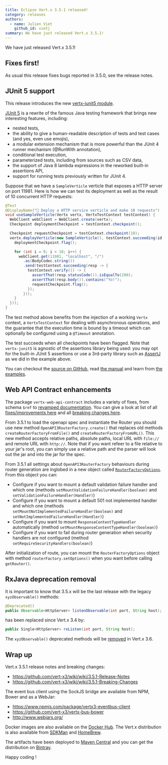 ```yaml
---
title: Eclipse Vert.x 3.5.1 released!
category: releases
authors:
  - name: Julien Viet
    github_id: vietj
summary: We have just released Vert.x 3.5.1!
---
```


We have just released Vert.x 3.5.1!

## Fixes first!

As usual this release fixes bugs reported in 3.5.0, see the release notes.

## JUnit 5 support

This release introduces the new [vertx-junit5 module](https://github.com/vert-x3/vertx-junit5).

[JUnit 5](http://junit.org/junit5/) is a rewrite of the famous Java testing framework that brings new interesting features, including:

* nested tests,
* the ability to give a human-readable description of tests and test cases (and yes, even use emojis),
* a modular extension mechanism that is more powerful than the JUnit 4 runner mechanism (@RunWith annotation),
* conditional test execution,
* parameterized tests, including from sources such as CSV data,
* the support of Java 8 lambda expressions in the reworked built-in assertions API,
* support for running tests previously written for JUnit 4.

Suppose that we have a `SampleVerticle` verticle that exposes a HTTP server on port 11981.
Here is how we can test its deployment as well as the result of 10 concurrent HTTP requests:

```java
@Test
@DisplayName("🚀 Deploy a HTTP service verticle and make 10 requests")
void useSampleVerticle(Vertx vertx, VertxTestContext testContext) {
  WebClient webClient = WebClient.create(vertx);
  Checkpoint deploymentCheckpoint = testContext.checkpoint();

  Checkpoint requestCheckpoint = testContext.checkpoint(10);
  vertx.deployVerticle(new SampleVerticle(), testContext.succeeding(id -> {
    deploymentCheckpoint.flag();

    for (int i = 0; i < 10; i++) {
      webClient.get(11981, "localhost", "/")
        .as(BodyCodec.string())
        .send(testContext.succeeding(resp -> {
          testContext.verify(() -> {
            assertThat(resp.statusCode()).isEqualTo(200);
            assertThat(resp.body()).contains("Yo!");
            requestCheckpoint.flag();
          });
        }));
    }
  }));
}
```

The test method above benefits from the injection of a working `Vertx` context, a `VertxTestContext` for dealing with
asynchronous operations, and the guarantee that the execution time is bound by a timeout which can optionally be configured
using a `@Timeout` annotation.

The test succeeds when all checkpoints have been flagged.
Note that `vertx-junit5` is agnostic of the assertions library being used: you may opt for the built-in JUnit 5 assertions
or use a 3rd-party library such as [AssertJ](http://joel-costigliola.github.io/assertj/) as we did in the example above.

You can checkout the [source on GitHub](https://github.com/vert-x3/vertx-junit5), read [the manual](/docs/vertx-junit5/java/) and learn from [the examples](https://github.com/vert-x3/vertx-examples/tree/master/junit5-examples).

## Web API Contract enhancements

The package `vertx-web-api-contract` includes a variety of fixes, from schema `$ref` to
[revamped documentation](http://vertx.io/docs/vertx-web-api-contract/java/). You can give a look at list of all
[fixes/improvements here](https://github.com/vert-x3/vertx-web/pull/802) and all
[breaking changes here](https://github.com/vert-x3/wiki/wiki/3.5.1-Breaking-Changes#vertx-web-api-contracts).

From 3.5.1 to load the openapi spec and instantiate the Router you should use new method `OpenAPI3RouterFactory.create()`
that replaces old methods `createRouterFactoryFromFile()` and `createRouterFactoryFromURL()`. This new method accepts
relative paths, absolute paths, local URL with `file://` and remote URL with `http://`. Note that if you want refeer to
a file relative to your jar's root, you can simply use a relative path and the parser will look out the jar and into the
jar for the spec.

From 3.5.1 all settings about `OpenAPI3RouterFactory` behaviours during router generation are inglobed in a new object called
[`RouterFactoryOptions`](http://vertx.io/docs/apidocs/io/vertx/ext/web/api/contract/RouterFactoryOptions.html). From
this object you can:

* Configure if you want to mount a default validation failure handler and which one
  (methods `setMountValidationFailureHandler(boolean)` and `setValidationFailureHandler(Handler)`)
* Configure if you want to mount a default 501 not implemented handler and which one
  (methods `setMountNotImplementedFailureHandler(boolean)` and `setNotImplementedFailureHandler(Handler)`)
* Configure if you want to mount `ResponseContentTypeHandler` automatically
  (method `setMountResponseContentTypeHandler(boolean)`)
* Configure if you want to fail during router generation when security handlers are not configured
  (method `setRequireSecurityHandlers(boolean)`)

After initialization of route, you can mount the `RouterFactoryOptions` object with method `routerFactory.setOptions()`
when you want before calling `getRouter()`.

## RxJava deprecation removal

It is important to know that 3.5.x will be the last release with the legacy `xyzObservable()` methods:

```java
@Deprecated()
public Observable<HttpServer> listenObservable(int port, String host);
```

has been replaced since Vert.x 3.4 by:

```java
public Single<HttpServer> rxListen(int port, String host);
```

The `xyzObservable()` deprecated methods will be [removed](https://github.com/vert-x3/vertx-rx/issues/113) in Vert.x 3.6.

## Wrap up

Vert.x 3.5.1 release notes and breaking changes:

* https://github.com/vert-x3/wiki/wiki/3.5.1-Release-Notes
* https://github.com/vert-x3/wiki/wiki/3.5.1-Breaking-Changes

The event bus client using the SockJS bridge are available from NPM, Bower and as a WebJar:

* https://www.npmjs.com/package/vertx3-eventbus-client
* https://github.com/vert-x3/vertx-bus-bower
* http://www.webjars.org/

Docker images are also available on the [Docker Hub](https://hub.docker.com/u/vertx/). The Vert.x distribution is also available from [SDKMan](http://sdkman.io/index.html) and [HomeBrew](http://brew.sh/).

The artifacts have been deployed to [Maven Central](http://search.maven.org/#search%7Cga%7C1%7Cg%3A%22io.vertx%22%20AND%20v%3A%223.5.1%22) and you can get the distribution on [Bintray](https://bintray.com/vertx/downloads/distribution/3.3.3/view).

Happy coding !
